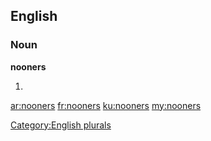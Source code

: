==English==

===Noun===
'''nooners'''

# {{plural of|nooner}}

[[Category:English plurals]]

[[ar:nooners]]
[[fr:nooners]]
[[ku:nooners]]
[[my:nooners]]